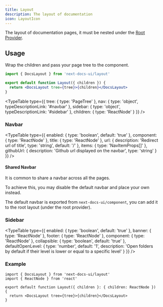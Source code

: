```yaml
---
title: Layout
description: The layout of documentation
icon: LayoutIcon
---
```



The layout of documentation pages, it must be nested under the
[Root Provider](/docs/ui/blocks/root-provider).

## Usage

Wrap the children and pass your page tree to the component.

```jsx
import { DocsLayout } from 'next-docs-ui/layout'

export default function Layout({ children }) {
  return <DocsLayout tree={tree}>{children}</DocsLayout>
}
```

<TypeTable
  type={{
    tree: { type: 'PageTree' },
    nav: {
      type: 'object',
      typeDescriptionLink: '#navbar'
    },
    sidebar: {
      type: 'object',
      typeDescriptionLink: '#sidebar'
    },
    children: { type: 'ReactNode' }
  }}
/>

### Navbar

<TypeTable
  type={{
    enabled: { type: 'boolean', default: 'true' },
    component: { type: 'ReactNode' },
    title: { type: 'ReactNode' },
    url: { description: 'Redirect url of title', type: 'string', default: '/' },
    items: { type: 'NavItemProps[]' },
    githubUrl: {
      description: 'Github url displayed on the navbar',
      type: 'string'
    }
  }}
/>

#### Shared Navbar

It is common to share a navbar across all the pages.

To achieve this, you may disable the default navbar and place your own instead.

The default navbar is exported from `next-docs-ui/component`, you can add it to
the root layout (under the root provider).

### Sidebar

<TypeTable
  type={{
    enabled: { type: 'boolean', default: 'true' },
    banner: { type: 'ReactNode' },
    footer: { type: 'ReactNode' },
    component: { type: 'ReactNode' },
    collapsible: { type: 'boolean', default: 'true' },
    defaultOpenLevel: {
      type: 'number',
      default: '1',
      description:
        'Open folders by default if their level is lower or equal to a specific level'
    }
  }}
/>

### Example

```tsx title="app/docs/[[...slug]]/layout.tsx"
import { DocsLayout } from 'next-docs-ui/layout'
import { ReactNode } from 'react'

export default function Layout({ children }: { children: ReactNode }) {
  return <DocsLayout tree={tree}>{children}</DocsLayout>
}
```
